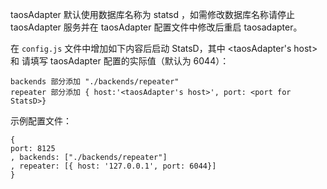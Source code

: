 
taosAdapter 默认使用数据库名称为 statsd ，如需修改数据库名称请停止 taosAdapter 服务并在 taosAdapter 配置文件中修改后重启 taosadapter。

在 `config.js` 文件中增加如下内容后启动 StatsD，其中 <taosAdapter's host> 和 <port for StatsD> 请填写 taosAdapter 配置的实际值（默认为 6044）：

```
backends 部分添加 "./backends/repeater"
repeater 部分添加 { host:'<taosAdapter's host>', port: <port for StatsD>}
```

示例配置文件：

```
{
port: 8125
, backends: ["./backends/repeater"]
, repeater: [{ host: '127.0.0.1', port: 6044}]
}
```

